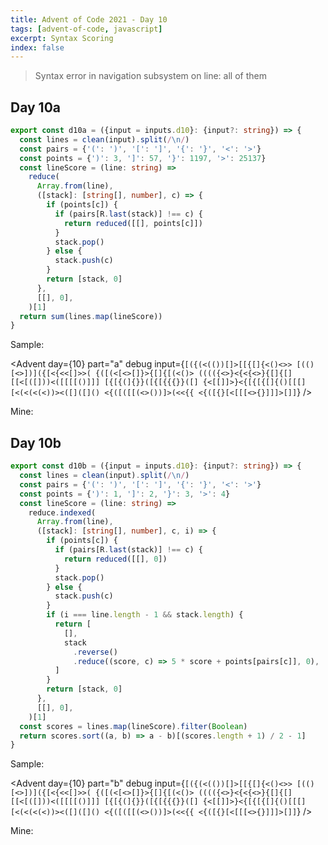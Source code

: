 ```yaml
---
title: Advent of Code 2021 - Day 10
tags: [advent-of-code, javascript]
excerpt: Syntax Scoring
index: false
---
```


> Syntax error in navigation subsystem on line: all of them

## Day 10a

```typescript
export const d10a = ({input = inputs.d10}: {input?: string}) => {
  const lines = clean(input).split(/\n/)
  const pairs = {'(': ')', '[': ']', '{': '}', '<': '>'}
  const points = {')': 3, ']': 57, '}': 1197, '>': 25137}
  const lineScore = (line: string) =>
    reduce(
      Array.from(line),
      ([stack]: [string[], number], c) => {
        if (points[c]) {
          if (pairs[R.last(stack)] !== c) {
            return reduced([[], points[c]])
          }
          stack.pop()
        } else {
          stack.push(c)
        }
        return [stack, 0]
      },
      [[], 0],
    )[1]
  return sum(lines.map(lineScore))
}
```

Sample:

<Advent day={10} part="a" debug input={`
[({(<(())[]>[[{[]{<()<>>
[(()[<>])]({[<{<<[]>>(
{([(<[<>[]}>{[]{[(<()>
(((({<>}<{<{<>}{[]{[]
[[<[([]))<([[[[()]]]
[{[{(]{}}([{[{{{}}([]
{<[[]]>}<{[{[{[]{()[[[]
[<(<(<(<))><([]([]()
<{([([[(<>())]>(<<{{
<{([{}[<[[[<>{}]]]>[]]
`} />

Mine:

<Advent day={10} part="a" debug />

## Day 10b

```typescript
export const d10b = ({input = inputs.d10}: {input?: string}) => {
  const lines = clean(input).split(/\n/)
  const pairs = {'(': ')', '[': ']', '{': '}', '<': '>'}
  const points = {')': 1, ']': 2, '}': 3, '>': 4}
  const lineScore = (line: string) =>
    reduce.indexed(
      Array.from(line),
      ([stack]: [string[], number], c, i) => {
        if (points[c]) {
          if (pairs[R.last(stack)] !== c) {
            return reduced([[], 0])
          }
          stack.pop()
        } else {
          stack.push(c)
        }
        if (i === line.length - 1 && stack.length) {
          return [
            [],
            stack
              .reverse()
              .reduce((score, c) => 5 * score + points[pairs[c]], 0),
          ]
        }
        return [stack, 0]
      },
      [[], 0],
    )[1]
  const scores = lines.map(lineScore).filter(Boolean)
  return scores.sort((a, b) => a - b)[(scores.length + 1) / 2 - 1]
}
```

Sample:

<Advent day={10} part="b" debug input={`
[({(<(())[]>[[{[]{<()<>>
[(()[<>])]({[<{<<[]>>(
{([(<[<>[]}>{[]{[(<()>
(((({<>}<{<{<>}{[]{[]
[[<[([]))<([[[[()]]]
[{[{(]{}}([{[{{{}}([]
{<[[]]>}<{[{[{[]{()[[[]
[<(<(<(<))><([]([]()
<{([([[(<>())]>(<<{{
<{([{}[<[[[<>{}]]]>[]]
`} />

Mine:

<Advent day={10} part="b" debug />
